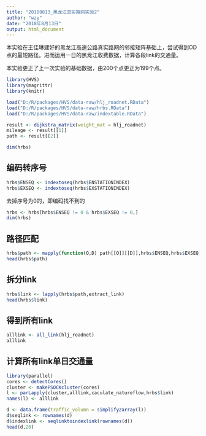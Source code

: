 ```yaml
---
title: "20180813_黑龙江真实路网实验2"
author: "wzy"
date: "2018年8月13日"
output: html_document
---
```


本实验在王佳琳建好的黑龙江高速公路真实路网的邻接矩阵基础上，尝试得到OD点的最短路径。进而运用一日的黑龙江收费数据，计算各段link的交通量。

本实验更正了上一次实验的基础数据，由200个点更正为199个点。

```r
library(HVS)
library(magrittr)
library(knitr)
```

```r
load("D:/R/packages/HVS/data-raw/hlj_roadnet.RData")
load("D:/R/packages/HVS/data-raw/hrbs.RData")
load("D:/R/packages/HVS/data-raw/indextable.RData")
```

```r
result <- dijkstra_matrix(weight_mat = hlj_roadnet)
mileage <- result[[1]]
path <- result[[2]]
```

```r
dim(hrbs)
```

## 编码转序号

```r
hrbs$ENSEQ <- indextoseq(hrbs$ENSTATIONINDEX)
hrbs$EXSEQ <- indextoseq(hrbs$EXSTATIONINDEX)
```

去掉序号为0的，即编码找不到的

```r
hrbs <- hrbs[hrbs$ENSEQ != 0 & hrbs$EXSEQ != 0,]
dim(hrbs)
```

## 路径匹配

```r
hrbs$path <- mapply(function(O,D) path[[O]][[D]],hrbs$ENSEQ,hrbs$EXSEQ)
head(hrbs$path)
```

## 拆分link

```r
hrbs$link <- lapply(hrbs$path,extract_link)
head(hrbs$link)
```

## 得到所有link

```r
alllink <- all_link(hlj_roadnet)
alllink
```

## 计算所有link单日交通量

```r
library(parallel)
cores <- detectCores()
cluster <- makePSOCKcluster(cores)
l <- parLapply(cluster,alllink,caculate_natureflow,hrbs$link)
names(l) <- alllink
```

```r
d <- data.frame(traffic_volumn = simplify2array(l))
d$seqlink <- rownames(d)
d$indexlink <- seqlinktoindexlink(rownames(d))
head(d,20)
```


